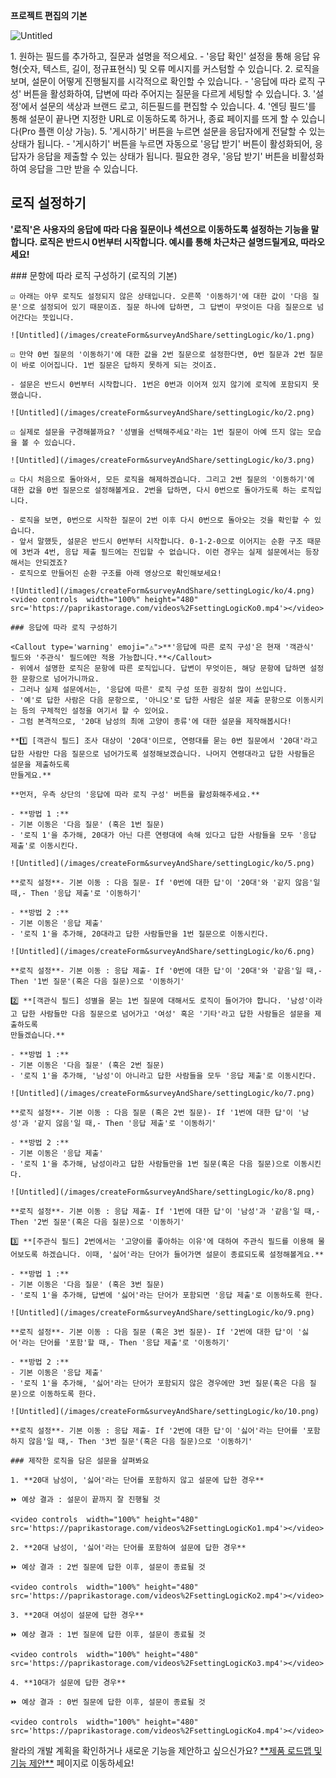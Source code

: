 
<Callout type='info' emoji="🔔">**프로젝트 편집의 기본**</Callout>

![Untitled](/images/createForm&surveyAndShare/settingLogic/ko/0.png)

<Steps>
    1. 원하는 필드를 추가하고, 질문과 설명을 적으세요.
    - '응답 확인' 설정을 통해 응답 유형(숫자, 텍스트, 길이, 정규표현식) 및 오류 메시지를 커스텀할 수 있습니다.
    2. 로직을 보며, 설문이 어떻게 진행될지를 시각적으로 확인할 수 있습니다.
    - '응답에 따라 로직 구성' 버튼을 활성화하여, 답변에 따라 주어지는 질문을 다르게 세팅할 수 있습니다.
    3. '설정'에서 설문의 색상과 브랜드 로고, 히든필드를 편집할 수 있습니다.
    4. '엔딩 필드'를 통해 설문이 끝나면 지정한 URL로 이동하도록 하거나, 종료 페이지를 뜨게 할 수 있습니다(Pro 플랜 이상 가능).
    5. '게시하기' 버튼을 누르면 설문을 응답자에게 전달할 수 있는 상태가 됩니다.
    - '게시하기' 버튼을 누르면 자동으로 '응답 받기' 버튼이 활성화되어, 응답자가 응답을 제출할 수 있는 상태가 됩니다. 필요한 경우, '응답 받기' 버튼을 비활성화하여 응답을 그만 받을 수 있습니다.
</Steps>

## 로직 설정하기

<Callout type='warning' emoji="⚠️">**'로직'은 사용자의 응답에 따라 다음 질문이나 섹션으로 이동하도록 설정하는 기능을 말합니다. 로직은 반드시 0번부터 시작합니다. 예시를 통해 차근차근
    설명드릴게요, 따라오세요!**</Callout>

<Steps>
    ### 문항에 따라 로직 구성하기 (로직의 기본)

    ☑️ 아래는 아무 로직도 설정되지 않은 상태입니다. 오른쪽 '이동하기'에 대한 값이 '다음 질문'으로 설정되어 있기 때문이죠. 질문 하나에 답하면, 그 답변이 무엇이든 다음 질문으로 넘어간다는 뜻입니다.

    ![Untitled](/images/createForm&surveyAndShare/settingLogic/ko/1.png)

    ☑️ 만약 0번 질문의 '이동하기'에 대한 값을 2번 질문으로 설정한다면, 0번 질문과 2번 질문이 바로 이어집니다. 1번 질문은 답하지 못하게 되는 것이죠.

    - 설문은 반드시 0번부터 시작합니다. 1번은 0번과 이어져 있지 않기에 로직에 포함되지 못했습니다.

    ![Untitled](/images/createForm&surveyAndShare/settingLogic/ko/2.png)

    ☑️ 실제로 설문을 구경해볼까요? '성별을 선택해주세요'라는 1번 질문이 아예 뜨지 않는 모습을 볼 수 있습니다.

    ![Untitled](/images/createForm&surveyAndShare/settingLogic/ko/3.png)

    ☑️ 다시 처음으로 돌아와서, 모든 로직을 해제하겠습니다. 그리고 2번 질문의 '이동하기'에 대한 값을 0번 질문으로 설정해볼게요. 2번을 답하면, 다시 0번으로 돌아가도록 하는 로직입니다.

    - 로직을 보면, 0번으로 시작한 질문이 2번 이후 다시 0번으로 돌아오는 것을 확인할 수 있습니다.
    - 앞서 말했듯, 설문은 반드시 0번부터 시작합니다. 0-1-2-0으로 이어지는 순환 구조 때문에 3번과 4번, 응답 제출 필드에는 진입할 수 없습니다. 이런 경우는 실제 설문에서는 등장해서는 안되겠죠?
    - 로직으로 만들어진 순환 구조를 아래 영상으로 확인해보세요!

    ![Untitled](/images/createForm&surveyAndShare/settingLogic/ko/4.png)
    <video controls  width="100%" height="480" src='https://paprikastorage.com/videos%2FsettingLogicKo0.mp4'></video>

    ### 응답에 따라 로직 구성하기

    <Callout type='warning' emoji="⚠️">**'응답에 따른 로직 구성'은 현재 '객관식' 필드와 '주관식' 필드에만 적용 가능합니다.**</Callout>
    - 위에서 설명한 로직은 문항에 따른 로직입니다. 답변이 무엇이든, 해당 문항에 답하면 설정한 문항으로 넘어가니까요.
    - 그러나 실제 설문에서는, '응답에 따른' 로직 구성 또한 굉장히 많이 쓰입니다.
    - '예'로 답한 사람은 다음 문항으로, '아니오'로 답한 사람은 설문 제출 문항으로 이동시키는 등의 구체적인 설정을 여기서 할 수 있어요.
    - 그럼 본격적으로, '20대 남성의 최애 고양이 종류'에 대한 설문을 제작해봅시다!

    **1️⃣ [객관식 필드] 조사 대상이 '20대'이므로, 연령대를 묻는 0번 질문에서 '20대'라고 답한 사람만 다음 질문으로 넘어가도록 설정해보겠습니다. 나머지 연령대라고 답한 사람들은 설문을 제출하도록
    만들게요.**

    **먼저, 우측 상단의 '응답에 따라 로직 구성' 버튼을 활성화해주세요.**

    - **방법 1 :**
    - 기본 이동은 '다음 질문' (혹은 1번 질문)
    - '로직 1'을 추가해, 20대가 아닌 다른 연령대에 속해 있다고 답한 사람들을 모두 '응답 제출'로 이동시킨다.

    ![Untitled](/images/createForm&surveyAndShare/settingLogic/ko/5.png)

    **로직 설정**- 기본 이동 : 다음 질문- If '0번에 대한 답'이 '20대'와 '같지 않음'일 때,- Then '응답 제출'로 '이동하기'

    - **방법 2 :**
    - 기본 이동은 '응답 제출'
    - '로직 1'을 추가해, 20대라고 답한 사람들만을 1번 질문으로 이동시킨다.

    ![Untitled](/images/createForm&surveyAndShare/settingLogic/ko/6.png)

    **로직 설정**- 기본 이동 : 응답 제출- If '0번에 대한 답'이 '20대'와 '같음'일 때,- Then '1번 질문'(혹은 다음 질문)으로 '이동하기'

    2️⃣ **[객관식 필드] 성별을 묻는 1번 질문에 대해서도 로직이 들어가야 합니다. '남성'이라고 답한 사람들만 다음 질문으로 넘어가고 '여성' 혹은 '기타'라고 답한 사람들은 설문을 제출하도록
    만들겠습니다.**

    - **방법 1 :**
    - 기본 이동은 '다음 질문' (혹은 2번 질문)
    - '로직 1'을 추가해, '남성'이 아니라고 답한 사람들을 모두 '응답 제출'로 이동시킨다.

    ![Untitled](/images/createForm&surveyAndShare/settingLogic/ko/7.png)

    **로직 설정**- 기본 이동 : 다음 질문 (혹은 2번 질문)- If '1번에 대한 답'이 '남성'과 '같지 않음'일 때,- Then '응답 제출'로 '이동하기'

    - **방법 2 :**
    - 기본 이동은 '응답 제출'
    - '로직 1'을 추가해, 남성이라고 답한 사람들만을 1번 질문(혹은 다음 질문)으로 이동시킨다.

    ![Untitled](/images/createForm&surveyAndShare/settingLogic/ko/8.png)

    **로직 설정**- 기본 이동 : 응답 제출- If '1번에 대한 답'이 '남성'과 '같음'일 때,- Then '2번 질문'(혹은 다음 질문)으로 '이동하기'

    3️⃣ **[주관식 필드] 2번에서는 '고양이를 좋아하는 이유'에 대하여 주관식 필드를 이용해 물어보도록 하겠습니다. 이때, '싫어'라는 단어가 들어가면 설문이 종료되도록 설정해볼게요.**

    - **방법 1 :**
    - 기본 이동은 '다음 질문' (혹은 3번 질문)
    - '로직 1'을 추가해, 답변에 '싫어'라는 단어가 포함되면 '응답 제출'로 이동하도록 한다.

    ![Untitled](/images/createForm&surveyAndShare/settingLogic/ko/9.png)

    **로직 설정**- 기본 이동 : 다음 질문 (혹은 3번 질문)- If '2번에 대한 답'이 '싫어'라는 단어를 '포함'할 때,- Then '응답 제출'로 '이동하기'

    - **방법 2 :**
    - 기본 이동은 '응답 제출'
    - '로직 1'을 추가해, '싫어'라는 단어가 포함되지 않은 경우에만 3번 질문(혹은 다음 질문)으로 이동하도록 한다.

    ![Untitled](/images/createForm&surveyAndShare/settingLogic/ko/10.png)

    **로직 설정**- 기본 이동 : 응답 제출- If '2번에 대한 답'이 '싫어'라는 단어를 '포함하지 않음'일 때,- Then '3번 질문'(혹은 다음 질문)으로 '이동하기'

    ### 제작한 로직을 담은 설문을 살펴봐요

    1. **20대 남성이, '싫어'라는 단어를 포함하지 않고 설문에 답한 경우**

    ⏩ 예상 결과 : 설문이 끝까지 잘 진행될 것

    <video controls  width="100%" height="480" src='https://paprikastorage.com/videos%2FsettingLogicKo1.mp4'></video>

    2. **20대 남성이, '싫어'라는 단어를 포함하여 설문에 답한 경우**

    ⏩ 예상 결과 : 2번 질문에 답한 이후, 설문이 종료될 것

    <video controls  width="100%" height="480" src='https://paprikastorage.com/videos%2FsettingLogicKo2.mp4'></video>

    3. **20대 여성이 설문에 답한 경우**

    ⏩ 예상 결과 : 1번 질문에 답한 이후, 설문이 종료될 것

    <video controls  width="100%" height="480" src='https://paprikastorage.com/videos%2FsettingLogicKo3.mp4'></video>

    4. **10대가 설문에 답한 경우**

    ⏩ 예상 결과 : 0번 질문에 답한 이후, 설문이 종료될 것

    <video controls  width="100%" height="480" src='https://paprikastorage.com/videos%2FsettingLogicKo4.mp4'></video>

</Steps>

<Callout type='info' emoji="🔔">
    왈라의 개발 계획을 확인하거나 새로운 기능을 제안하고 싶으신가요? <a href='https://app.walla.my/support/featureRequest' target="_blank"
                                            rel="noopener noreferrer"
                                            style={{textDecoration: 'underline'}}>**제품 로드맵 및 기능 제안**</a> 페이지로
    이동하세요!
</Callout>